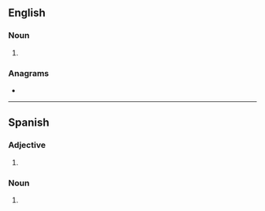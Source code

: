 ==English==

===Noun===
{{head|en|noun form}}

# {{plural of|en|feminazi}}

===Anagrams===
* {{anagrams|en|a=aefiimnsz|infamizes}}

----

==Spanish==

===Adjective===
{{head|es|adjective form|g=m-p|g2=f-p}}

# {{adj form of|es|feminazi|||p}}

===Noun===
{{head|es|noun form|g=mf-p}}

# {{plural of|es|feminazi}}